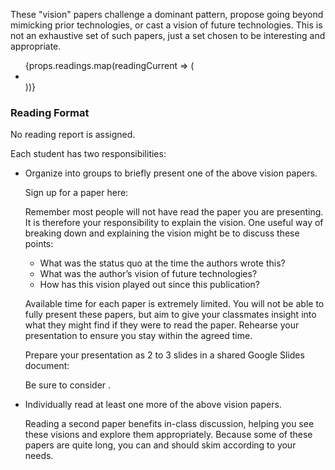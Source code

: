 
These "vision" papers challenge a dominant pattern,
propose going beyond mimicking prior technologies, or cast a vision of future technologies.
This is not an exhaustive set of such papers, just a set chosen to be interesting and appropriate.

<ul>
    {props.readings.map(readingCurrent => (
        <li key={readingCurrent.title}>
            <FormattedReading outerComponent="p" reading={readingCurrent}/>
        </li>
    ))}
</ul>

### Reading Format

No reading report is assigned.

Each student has two responsibilities:

- Organize into groups to briefly present one of the above vision papers.

  Sign up for a paper here:

  <CourseDataLink outerComponent="p" linkKey={courseData.linkVisionsOrganization} />

  Remember most people will not have read the paper you are presenting.
  It is therefore your responsibility to explain the vision.
  One useful way of breaking down and explaining the vision might be to discuss these points:

  - What was the status quo at the time the authors wrote this?
  - What was the author’s vision of future technologies?
  - How has this vision played out since this publication?

  Available time for each paper is extremely limited.
  You will not be able to fully present these papers,
  but aim to give your classmates insight into what they might find if they were to read the paper.
  Rehearse your presentation to ensure you stay within the agreed time.

  Prepare your presentation as 2 to 3 slides in a shared Google Slides document:

  <CourseDataLink outerComponent="p" linkKey={courseData.linkVisionsSlides} />

  Be sure to consider
  <CourseDataLink linkKey={courseData.linkAccessiblePresentations} />.

- Individually read at least one more of the above vision papers.

  Reading a second paper benefits in-class discussion, helping you see these visions and explore them appropriately.
  Because some of these papers are quite long, you can and should skim according to your needs.

